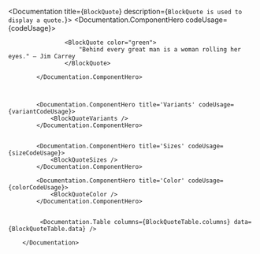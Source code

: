 
<Documentation title={`BlockQuote`} description={`
            BlockQuote is used to display a quote.
        `}>
            <Documentation.ComponentHero codeUsage={codeUsage}>
               
                    <BlockQuote color="green">
                        "Behind every great man is a woman rolling her eyes." — Jim Carrey
                    </BlockQuote>
                    
            </Documentation.ComponentHero>
            
           

            <Documentation.ComponentHero title='Variants' codeUsage={variantCodeUsage}>
                <BlockQuoteVariants />
            </Documentation.ComponentHero>
  

            <Documentation.ComponentHero title='Sizes' codeUsage={sizeCodeUsage}>
                <BlockQuoteSizes />
            </Documentation.ComponentHero>

            <Documentation.ComponentHero title='Color' codeUsage={colorCodeUsage}>
                <BlockQuoteColor />
            </Documentation.ComponentHero>


             <Documentation.Table columns={BlockQuoteTable.columns} data={BlockQuoteTable.data} />
        
        </Documentation>